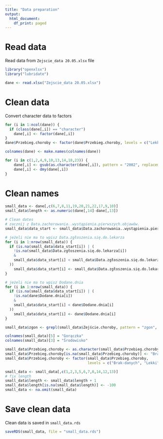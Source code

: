 ```yaml
---
title: "Data preparation"
output:
  html_document:
    df_print: paged
---
```


# Read data

Read data from `Zejscie_data 20.05.xlsx` file

```r
library("openxlsx")
library("lubridate")

dane <- read.xlsx("Zejscie_data 20.05.xlsx")
```

# Clean data

Convert character data to factors

```r
for (i in 1:ncol(dane)) {
  if (class(dane[,i]) == "character")
    dane[,i] <- factor(dane[,i])
}
dane$Przebieg.choroby <- factor(dane$Przebieg.choroby, levels = c("Lekki", "Średni", "Ciężki"))

colnames(dane) <- make.names(colnames(dane))

for (i in c(1,2,4,9,10,13,14,18,23)) {
    dane[,i] <- gsub(as.character(dane[,i]), pattern = "2002", replacement = "2020")
    dane[,i] <- dmy(dane[,i])
}
```

# Clean names

```r
small_data <- dane[,c(6,7,8,11,19,20,21,22,17,9,10)]
small_data$length <- as.numeric(dane[,14]-dane[,13])

# Clean dates
# zacznij z Data.zachorowania..wystąpienia.pierwszych.objawów.
small_data$data_start <- small_data$Data.zachorowania..wystąpienia.pierwszych.objawów.

# jeżeli nie ma to wpisz Data.zgłoszenia.się.do.lekarza
for (i in 1:nrow(small_data)) {
  if (is.na(small_data$data_start[i]) | (
    !is.na(small_data$Data.zgłoszenia.się.do.lekarza[i]) 
    &
    small_data$data_start[i] < small_data$Data.zgłoszenia.się.do.lekarza[i]
  ))
    small_data$data_start[i] <- small_data$Data.zgłoszenia.się.do.lekarza[i]
}

# jeżeli nie ma to wpisz Dodane.dnia
for (i in 1:nrow(small_data)) {
  if (is.na(small_data$data_start[i]) | (
    !is.na(dane$Dodane.dnia[i]) 
    &
    small_data$data_start[i] < dane$Dodane.dnia[i]
  ))
    small_data$data_start[i] <- dane$Dodane.dnia[i]
}

small_data$zgon <- grepl(small_data$Zejście.choroby, pattern = "zgon", ignore.case = TRUE)

colnames(small_data)[5] = "Gorączka"
colnames(small_data)[3] = "Środowisko"

small_data$Przebieg.choroby <- as.character(small_data$Przebieg.choroby)
small_data$Przebieg.choroby[is.na(small_data$Przebieg.choroby)] <- "Brak-danych"
small_data$Przebieg.choroby <- factor(small_data$Przebieg.choroby, 
                                      levels = c("Brak-danych", "Lekki", "Średni", "Ciężki"))

small_data <- small_data[,c(1,2,3,5,6,7,8,14,12,13)]
# fix length
small_data$length <- small_data$length + 1
small_data$length[is.na(small_data$length)] <- -100
small_data <- na.omit(small_data)

```


# Save clean data

Clean data is saved in `small_data.rds`

```r
saveRDS(small_data, file = "small_data.rds")
```
